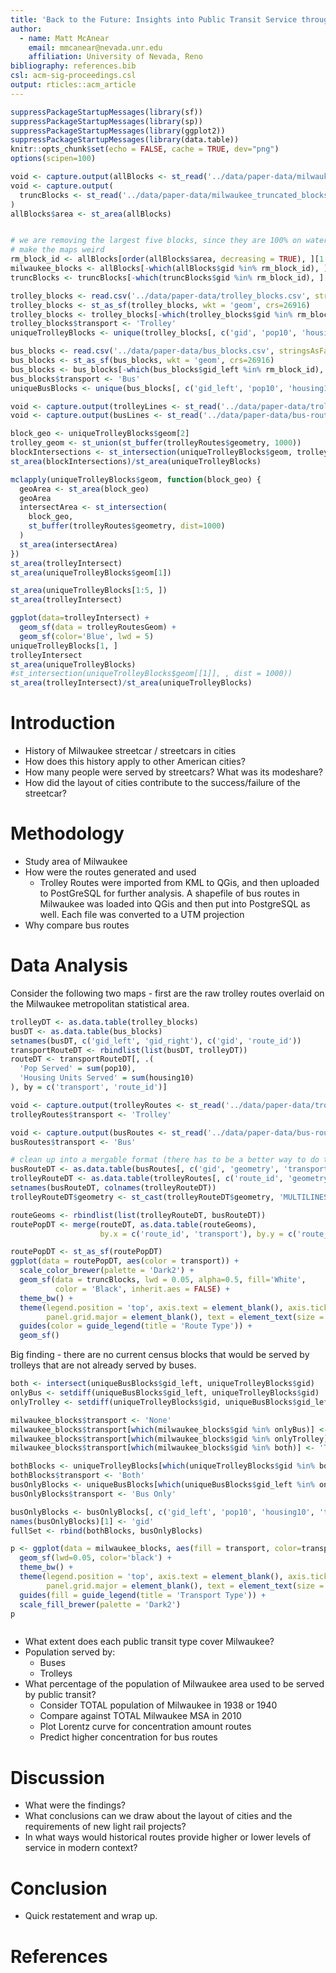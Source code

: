 ```yaml
---
title: 'Back to the Future: Insights into Public Transit Service through the Lens of Historical Streetcar Routes'
author:
  - name: Matt McAnear
    email: mmcanear@nevada.unr.edu
    affiliation: University of Nevada, Reno
bibliography: references.bib
csl: acm-sig-proceedings.csl
output: rticles::acm_article
---
```



```r
suppressPackageStartupMessages(library(sf))
suppressPackageStartupMessages(library(sp))
suppressPackageStartupMessages(library(ggplot2))
suppressPackageStartupMessages(library(data.table))
knitr::opts_chunk$set(echo = FALSE, cache = TRUE, dev="png")
options(scipen=100)
```



```r
void <- capture.output(allBlocks <- st_read('../data/paper-data/milwaukee-csa-blocks/milwaukee-blocks.shp'))
void <- capture.output(
  truncBlocks <- st_read('../data/paper-data/milwaukee_truncated_blocks/milwaukee_trunc_blocks.shp')
)
allBlocks$area <- st_area(allBlocks)


# we are removing the largest five blocks, since they are 100% on water with no population and 
# make the maps weird
rm_block_id <- allBlocks[order(allBlocks$area, decreasing = TRUE), ][1:5, ]$gid
milwaukee_blocks <- allBlocks[-which(allBlocks$gid %in% rm_block_id), ]
truncBlocks <- truncBlocks[-which(truncBlocks$gid %in% rm_block_id), ]

trolley_blocks <- read.csv('../data/paper-data/trolley_blocks.csv', stringsAsFactors = FALSE)
trolley_blocks <- st_as_sf(trolley_blocks, wkt = 'geom', crs=26916)
trolley_blocks <- trolley_blocks[-which(trolley_blocks$gid %in% rm_block_id), ]
trolley_blocks$transport <- 'Trolley'
uniqueTrolleyBlocks <- unique(trolley_blocks[, c('gid', 'pop10', 'housing10', 'transport')])

bus_blocks <- read.csv('../data/paper-data/bus_blocks.csv', stringsAsFactors = FALSE)
bus_blocks <- st_as_sf(bus_blocks, wkt = 'geom', crs=26916)
bus_blocks <- bus_blocks[-which(bus_blocks$gid_left %in% rm_block_id), ]
bus_blocks$transport <- 'Bus'
uniqueBusBlocks <- unique(bus_blocks[, c('gid_left', 'pop10', 'housing10')])

void <- capture.output(trolleyLines <- st_read('../data/paper-data/trolley-routes/trolley-routes.shp'))
void <- capture.output(busLines <- st_read('../data/paper-data/bus-routes/bus-routes.shp'))
```


```r

block_geo <- uniqueTrolleyBlocks$geom[2]
trolley_geom <- st_union(st_buffer(trolleyRoutes$geometry, 1000))
blockIntersections <- st_intersection(uniqueTrolleyBlocks$geom, trolley_geom)
st_area(blockIntersections)/st_area(uniqueTrolleyBlocks)

mclapply(uniqueTrolleyBlocks$geom, function(block_geo) {
  geoArea <- st_area(block_geo)
  geoArea
  intersectArea <- st_intersection(
    block_geo,
    st_buffer(trolleyRoutes$geometry, dist=1000)
  )
  st_area(intersectArea)
})
st_area(trolleyIntersect)
st_area(uniqueTrolleyBlocks$geom[1])

st_area(uniqueTrolleyBlocks[1:5, ])
st_area(trolleyIntersect)

ggplot(data=trolleyIntersect) +
  geom_sf(data = trolleyRoutesGeom) +
  geom_sf(color='Blue', lwd = 5) 
uniqueTrolleyBlocks[1, ]
trolleyIntersect
st_area(uniqueTrolleyBlocks)
#st_intersection(uniqueTrolleyBlocks$geom[[1]], , dist = 1000))
st_area(trolleyIntersect)/st_area(uniqueTrolleyBlocks)
```


<!-- bus_blocks <- read.csv('../data/bus_blocks.csv') -->
<!-- trolley_blocks <- st_read('../data/trolley_blocks.csv', package='sf', crs=26916, stringsAsFactors = FALSE) -->
<!-- st_set_crs(trolley_blocks, 26916) -->

<!-- '+proj=utm +zone=16 +ellps=GRS80 +towgs84=0,0,0,0,0,0,0 +units=m +no_defs' -->


<!-- SpatialPolygonsDataFrame(trolley_blocks) -->




# Introduction
* History of Milwaukee streetcar / streetcars in cities
* How does this history apply to other American cities?
* How many people were served by streetcars? What was its modeshare?
* How did the layout of cities contribute to the success/failure of the streetcar?

# Methodology
* Study area of Milwaukee
* How were the routes generated and used
    * Trolley Routes were imported from KML to QGis, and then uploaded to PostGreSQL for further analysis. A shapefile
    of bus routes in Milwaukee was loaded into QGis and then put into PostgreSQL as well. Each file was converted to a 
    UTM projection
* Why compare bus routes

# Data Analysis

Consider the following two maps - first are the raw trolley routes overlaid on the
Milwaukee metropolitan statistical area. 

```r

trolleyDT <- as.data.table(trolley_blocks)
busDT <- as.data.table(bus_blocks)
setnames(busDT, c('gid_left', 'gid_right'), c('gid', 'route_id'))
transportRouteDT <- rbindlist(list(busDT, trolleyDT))
routeDT <- transportRouteDT[, .(
  'Pop Served' = sum(pop10),
  'Housing Units Served' = sum(housing10)
), by = c('transport', 'route_id')]

void <- capture.output(trolleyRoutes <- st_read('../data/paper-data/trolley-routes/trolley-routes.shp'))
trolleyRoutes$transport <- 'Trolley'

void <- capture.output(busRoutes <- st_read('../data/paper-data/bus-routes/bus-routes.shp'))
busRoutes$transport <- 'Bus'

# clean up into a mergable format (there has to be a better way to do this)
busRouteDT <- as.data.table(busRoutes[, c('gid', 'geometry', 'transport')])
trolleyRouteDT <- as.data.table(trolleyRoutes[, c('route_id', 'geometry', 'transport')])
setnames(busRouteDT, colnames(trolleyRouteDT))
trolleyRouteDT$geometry <- st_cast(trolleyRouteDT$geometry, 'MULTILINESTRING')

routeGeoms <- rbindlist(list(trolleyRouteDT, busRouteDT))
routePopDT <- merge(routeDT, as.data.table(routeGeoms), 
                    by.x = c('route_id', 'transport'), by.y = c('route_id', 'transport'), all.x = TRUE)

routePopDT <- st_as_sf(routePopDT)
ggplot(data = routePopDT, aes(color = transport)) +
  scale_color_brewer(palette = 'Dark2') +
  geom_sf(data = truncBlocks, lwd = 0.05, alpha=0.5, fill='White', 
          color = 'Black', inherit.aes = FALSE) +
  theme_bw() +
  theme(legend.position = 'top', axis.text = element_blank(), axis.ticks = element_blank(),
        panel.grid.major = element_blank(), text = element_text(size = 14)) +
  guides(color = guide_legend(title = 'Route Type')) +
  geom_sf() 
```



Big finding - there are no current census blocks that would be served by trolleys that are not already served by buses.


```r
both <- intersect(uniqueBusBlocks$gid_left, uniqueTrolleyBlocks$gid)
onlyBus <- setdiff(uniqueBusBlocks$gid_left, uniqueTrolleyBlocks$gid)
onlyTrolley <- setdiff(uniqueTrolleyBlocks$gid, uniqueBusBlocks$gid_left)

milwaukee_blocks$transport <- 'None'
milwaukee_blocks$transport[which(milwaukee_blocks$gid %in% onlyBus)] <- 'Bus Only'
milwaukee_blocks$transport[which(milwaukee_blocks$gid %in% onlyTrolley)] <- 'Trolley'
milwaukee_blocks$transport[which(milwaukee_blocks$gid %in% both)] <- 'Trolley + Bus'

bothBlocks <- uniqueTrolleyBlocks[which(uniqueTrolleyBlocks$gid %in% both), ]
bothBlocks$transport <- 'Both'
busOnlyBlocks <- uniqueBusBlocks[which(uniqueBusBlocks$gid_left %in% onlyBus), ]
busOnlyBlocks$transport <- 'Bus Only'

busOnlyBlocks <- busOnlyBlocks[, c('gid_left', 'pop10', 'housing10', 'transport')]
names(busOnlyBlocks)[1] <- 'gid'
fullSet <- rbind(bothBlocks, busOnlyBlocks)

p <- ggplot(data = milwaukee_blocks, aes(fill = transport, color=transport)) +  
  geom_sf(lwd=0.05, color='black') +
  theme_bw() +
  theme(legend.position = 'top', axis.text = element_blank(), axis.ticks = element_blank(),
        panel.grid.major = element_blank(), text = element_text(size = 14)) +
  guides(fill = guide_legend(title = 'Transport Type')) +
  scale_fill_brewer(palette = 'Dark2')
p

```


```r

```


* What extent does each public transit type cover Milwaukee?
* Population served by:
  * Buses
  * Trolleys
* What percentage of the population of Milwaukee area used to be served by public transit?
  * Consider TOTAL population of Milwaukee in 1938 or 1940
  * Compare against TOTAL Milwaukee MSA in 2010
  * Plot Lorentz curve for concentration amount routes
  * Predict higher concentration for bus routes

# Discussion
* What were the findings?
* What conclusions can we draw about the layout of cities and the requirements of new light rail projects?
* In what ways would historical routes provide higher or lower levels of service in modern context?

# Conclusion
* Quick restatement and wrap up.

# References
